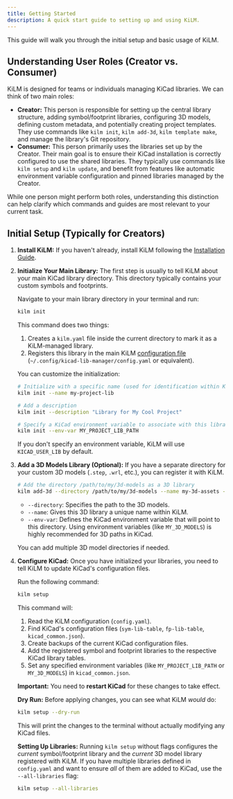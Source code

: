```yaml
---
title: Getting Started
description: A quick start guide to setting up and using KiLM.
---
```



This guide will walk you through the initial setup and basic usage of KiLM.

## Understanding User Roles (Creator vs. Consumer)

KiLM is designed for teams or individuals managing KiCad libraries. We can think of two main roles:

-   **Creator:** This person is responsible for setting up the central library structure, adding symbol/footprint libraries, configuring 3D models, defining custom metadata, and potentially creating project templates. They use commands like `kilm init`, `kilm add-3d`, `kilm template make`, and manage the library's Git repository.
-   **Consumer:** This person primarily uses the libraries set up by the Creator. Their main goal is to ensure their KiCad installation is correctly configured to use the shared libraries. They typically use commands like `kilm setup` and `kilm update`, and benefit from features like automatic environment variable configuration and pinned libraries managed by the Creator.

While one person might perform both roles, understanding this distinction can help clarify which commands and guides are most relevant to your current task.

## Initial Setup (Typically for Creators)

<Steps>

1.  **Install KiLM:**
    If you haven't already, install KiLM following the [Installation Guide](/guides/installation/).

2.  **Initialize Your Main Library:**
    The first step is usually to tell KiLM about your main KiCad library directory. This directory typically contains your custom symbols and footprints.

    Navigate to your main library directory in your terminal and run:

    ```bash
    kilm init
    ```

    This command does two things:

    1.  Creates a `kilm.yaml` file inside the current directory to mark it as a KiLM-managed library.
    2.  Registers this library in the main KiLM [configuration file](/guides/configuration/) (`~/.config/kicad-lib-manager/config.yaml` or equivalent).

    You can customize the initialization:

    ```bash
    # Initialize with a specific name (used for identification within KiLM)
    kilm init --name my-project-lib

    # Add a description
    kilm init --description "Library for My Cool Project"

    # Specify a KiCad environment variable to associate with this library's path
    kilm init --env-var MY_PROJECT_LIB_PATH
    ```

    If you don't specify an environment variable, KiLM will use `KICAD_USER_LIB` by default.

3.  **Add a 3D Models Library (Optional):**
    If you have a separate directory for your custom 3D models (`.step`, `.wrl`, etc.), you can register it with KiLM.

    ```bash
    # Add the directory /path/to/my/3d-models as a 3D library
    kilm add-3d --directory /path/to/my/3d-models --name my-3d-assets --env-var MY_3D_MODELS
    ```

    -   `--directory`: Specifies the path to the 3D models.
    -   `--name`: Gives this 3D library a unique name within KiLM.
    -   `--env-var`: Defines the KiCad environment variable that will point to this directory. Using environment variables (like `MY_3D_MODELS`) is highly recommended for 3D paths in KiCad.

    You can add multiple 3D model directories if needed.

4.  **Configure KiCad:**
    Once you have initialized your libraries, you need to tell KiLM to update KiCad's configuration files.

    Run the following command:

    ```bash
    kilm setup
    ```

    This command will:

    1.  Read the KiLM configuration (`config.yaml`).
    2.  Find KiCad's configuration files (`sym-lib-table`, `fp-lib-table`, `kicad_common.json`).
    3.  Create backups of the current KiCad configuration files.
    4.  Add the registered symbol and footprint libraries to the respective KiCad library tables.
    5.  Set any specified environment variables (like `MY_PROJECT_LIB_PATH` or `MY_3D_MODELS`) in `kicad_common.json`.

    **Important:** You need to **restart KiCad** for these changes to take effect.

    **Dry Run:** Before applying changes, you can see what KiLM *would* do:

    ```bash
    kilm setup --dry-run
    ```

    This will print the changes to the terminal without actually modifying any KiCad files.

    **Setting Up Libraries:** Running `kilm setup` without flags configures the *current* symbol/footprint library and the *current* 3D model library registered with KiLM. If you have multiple libraries defined in `config.yaml` and want to ensure *all* of them are added to KiCad, use the `--all-libraries` flag:

    ```bash
    kilm setup --all-libraries
    ```

</Steps>
